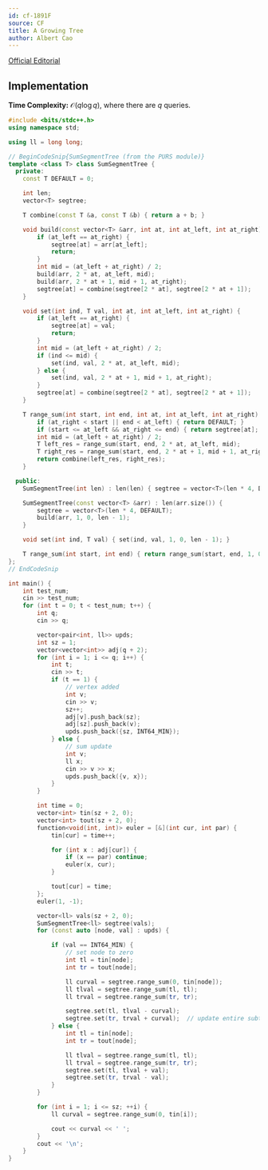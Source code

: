 ```yaml
---
id: cf-1891F
source: CF
title: A Growing Tree
author: Albert Cao
---
```


[Official Editorial](https://codeforces.com/blog/entry/121876)

## Implementation

**Time Complexity:** $\mathcal{O}(q\log q)$, where there are $q$ queries.

<LanguageSection>
<CPPSection>

```cpp
#include <bits/stdc++.h>
using namespace std;

using ll = long long;

// BeginCodeSnip{SumSegmentTree (from the PURS module)}
template <class T> class SumSegmentTree {
  private:
	const T DEFAULT = 0;

	int len;
	vector<T> segtree;

	T combine(const T &a, const T &b) { return a + b; }

	void build(const vector<T> &arr, int at, int at_left, int at_right) {
		if (at_left == at_right) {
			segtree[at] = arr[at_left];
			return;
		}
		int mid = (at_left + at_right) / 2;
		build(arr, 2 * at, at_left, mid);
		build(arr, 2 * at + 1, mid + 1, at_right);
		segtree[at] = combine(segtree[2 * at], segtree[2 * at + 1]);
	}

	void set(int ind, T val, int at, int at_left, int at_right) {
		if (at_left == at_right) {
			segtree[at] = val;
			return;
		}
		int mid = (at_left + at_right) / 2;
		if (ind <= mid) {
			set(ind, val, 2 * at, at_left, mid);
		} else {
			set(ind, val, 2 * at + 1, mid + 1, at_right);
		}
		segtree[at] = combine(segtree[2 * at], segtree[2 * at + 1]);
	}

	T range_sum(int start, int end, int at, int at_left, int at_right) {
		if (at_right < start || end < at_left) { return DEFAULT; }
		if (start <= at_left && at_right <= end) { return segtree[at]; }
		int mid = (at_left + at_right) / 2;
		T left_res = range_sum(start, end, 2 * at, at_left, mid);
		T right_res = range_sum(start, end, 2 * at + 1, mid + 1, at_right);
		return combine(left_res, right_res);
	}

  public:
	SumSegmentTree(int len) : len(len) { segtree = vector<T>(len * 4, DEFAULT); };

	SumSegmentTree(const vector<T> &arr) : len(arr.size()) {
		segtree = vector<T>(len * 4, DEFAULT);
		build(arr, 1, 0, len - 1);
	}

	void set(int ind, T val) { set(ind, val, 1, 0, len - 1); }

	T range_sum(int start, int end) { return range_sum(start, end, 1, 0, len - 1); }
};
// EndCodeSnip

int main() {
	int test_num;
	cin >> test_num;
	for (int t = 0; t < test_num; t++) {
		int q;
		cin >> q;

		vector<pair<int, ll>> upds;
		int sz = 1;
		vector<vector<int>> adj(q + 2);
		for (int i = 1; i <= q; i++) {
			int t;
			cin >> t;
			if (t == 1) {
				// vertex added
				int v;
				cin >> v;
				sz++;
				adj[v].push_back(sz);
				adj[sz].push_back(v);
				upds.push_back({sz, INT64_MIN});
			} else {
				// sum update
				int v;
				ll x;
				cin >> v >> x;
				upds.push_back({v, x});
			}
		}

		int time = 0;
		vector<int> tin(sz + 2, 0);
		vector<int> tout(sz + 2, 0);
		function<void(int, int)> euler = [&](int cur, int par) {
			tin[cur] = time++;

			for (int x : adj[cur]) {
				if (x == par) continue;
				euler(x, cur);
			}

			tout[cur] = time;
		};
		euler(1, -1);

		vector<ll> vals(sz + 2, 0);
		SumSegmentTree<ll> segtree(vals);
        for (const auto [node, val] : upds) {

			if (val == INT64_MIN) {
				// set node to zero
				int tl = tin[node];
				int tr = tout[node];

				ll curval = segtree.range_sum(0, tin[node]);
				ll tlval = segtree.range_sum(tl, tl);
				ll trval = segtree.range_sum(tr, tr);

				segtree.set(tl, tlval - curval);
				segtree.set(tr, trval + curval);  // update entire subtree (nonexistent anyways)
			} else {
				int tl = tin[node];
				int tr = tout[node];

				ll tlval = segtree.range_sum(tl, tl);
				ll trval = segtree.range_sum(tr, tr);
				segtree.set(tl, tlval + val);
				segtree.set(tr, trval - val);
			}
		}

		for (int i = 1; i <= sz; ++i) {
			ll curval = segtree.range_sum(0, tin[i]);

			cout << curval << ' ';
		}
		cout << '\n';
	}
}
```

</CPPSection>
</LanguageSection>

